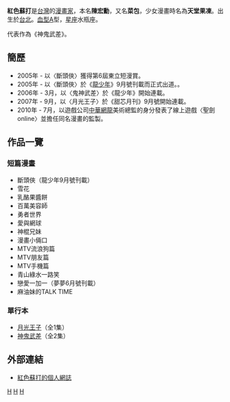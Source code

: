 {{prose|time=2013-05-15T06:27:39+00:00}}
{{漫畫}}
'''紅色蘇打'''{{BD||2月13日|catIdx=H}}是[[台灣|台灣]]的[[漫畫家|漫畫家]]，本名'''陳宏勳'''，又名'''菜包'''，少女漫畫時名為'''天堂果凍'''。出生於[[台北|台北]]。[[血型|血型]]A型，[[星座|星座]]水瓶座。

代表作為《神鬼武差》。

== 簡歷 ==
*2005年 - 以〈斷頭俠〉獲得第6屆東立短漫賞。
*2005年 - 以〈斷頭俠〉於《[[龍少年|龍少年]]》9月號刊載而正式出道。。
*2006年 - 3月，以〈鬼神武差〉於《龍少年》開始連載。
*2007年 - 9月，以〈月光王子〉於《甜芯月刊》9月號開始連載。
*2010年 - 7月，以遊戲公司[[中華網龍|中華網龍]]美術總監的身分發表了線上遊戲〈聖劍online〉並擔任同名漫畫的監製。

== 作品一覽 ==
=== 短篇漫畫 ===
*斷頭俠（龍少年9月號刊載）
*雪花
*乳酪果醬餅
*百萬美容師
*勇者世界
*愛與網球
*神棍兄妹
*漫畫小倆口
*MTV流浪狗篇
*MTV朋友篇
*MTV手機篇
*青山綠水一路笑
*戀愛一加一（夢夢6月號刊載）
*麻油妹的TALK TIME
=== 單行本 ===
*[[月光王子|月光王子]]（全1集）
*[[神鬼武差|神鬼武差]]（全2集）

== 外部連結 ==
*[https://web.archive.org/web/20090228214848/http://tw.myblog.yahoo.com/red-soda 紅色蘇打的個人網誌]

[[Category:臺灣漫畫家|H]]
[[Category:陳姓|H]]
[[Category:台北市人|H]]